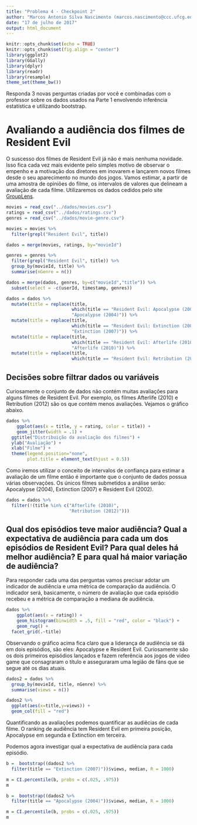 ```yaml
---
title: "Problema 4 - Checkpoint 2"
author: "Marcos Antonio Silva Nascimento (marcos.nascimento@ccc.ufcg.edu.br)"
date: "17 de julho de 2017"
output: html_document
---
```


```r
knitr::opts_chunk$set(echo = TRUE)
knitr::opts_chunk$set(fig.align = "center")
library(ggplot2)
library(GGally)
library(dplyr)
library(readr)
library(resample)
theme_set(theme_bw())
```

Responda 3 novas perguntas criadas por você e combinadas com o professor sobre os dados usados na Parte 1 envolvendo inferência estatística e utilizando bootstrap.

# Avaliando a audiência dos filmes de Resident Evil 

O suscesso dos filmes de Resident Evil já não é mais nenhuma novidade. Isso fica cada vez mais evidente pelo simples motivo de observar o empenho e a motivação dos diretores em inovarem e lançarem novos filmes desde o seu aparecimento no mundo dos jogos. Vamos estimar, a partir de uma amostra de opiniões do filme, os intervalos de valores que delineam a avaliação de cada filme. Utilizaremos os dados cedidos pelo site [GroupLens](http://grouplens.org/datasets/movielens/latest/).

```r
movies = read_csv("../dados/movies.csv")
ratings = read_csv("../dados/ratings.csv")
genres = read_csv("../dados/movie-genre.csv")

movies = movies %>% 
  filter(grepl("Resident Evil", title))

dados = merge(movies, ratings, by="movieId")

genres = genres %>%
  filter(grepl("Resident Evil", title)) %>%
  group_by(movieId, title) %>%
  summarise(nGenre = n())

dados = merge(dados, genres, by=c("movieId","title")) %>%
  subset(select = -c(userId, timestamp, genres))

dados = dados %>% 
  mutate(title = replace(title,
                         which(title == "Resident Evil: Apocalypse (2004)"),
                         "Apocalypse (2004)")) %>%
  mutate(title = replace(title,
                         which(title == "Resident Evil: Extinction (2007)"),
                         "Extinction (2007)")) %>%
  mutate(title = replace(title,
                         which(title == "Resident Evil: Afterlife (2010)"), 
                         "Afterlife (2010)")) %>%
  mutate(title = replace(title, 
                         which(title == "Resident Evil: Retribution (2012)"),                          "Retribution (2012)"))

```

## Decisões sobre filtrar dados ou variáveis 

Curiosamente o conjunto de dados não contém muitas avaliações para alguns filmes de Resident Evil. Por exemplo, os filmes Afterlife (2010) e Retribution (2012) são os que contém menos avaliações. Vejamos o gráfico abaixo.

```r
dados %>%
    ggplot(aes(x = title, y = rating, color = title)) + 
    geom_jitter(width = .1) +
  ggtitle("Distribuição da avaliação dos filmes") +
  ylab("Avaliação") +
  xlab("Filme") +
  theme(legend.position="none",
        plot.title = element_text(hjust = 0.5))
```

Como iremos utilizar o conceito de intervalos de confiança para estimar a avaliação de um filme então é importante que o conjunto de dados possua várias observações. Os únicos filmes submetidos a análise serão: Apocalypse (2004), Extinction (2007) e Resident Evil (2002).

```r
dados = dados %>% 
  filter(!(title %in% c("Afterlife (2010)",
                        "Retribution (2012)")))
```

##  Qual dos episódios teve maior audiência? Qual a expectativa de audiência para cada um dos episódios de Resident Evil? Para qual deles há melhor audiência? E para qual há maior variação de audiência?

Para responder cada uma das perguntas vamos precisar adotar um indicador de audiência e uma métrica de comparação da audiência. O indicador será, basicamente, o número de avaliação que cada episódio recebeu e a métrica de comparação a mediana de audiência.
```r
dados %>%
    ggplot(aes(x = rating)) + 
    geom_histogram(binwidth = .5, fill = "red", color = "black") + 
    geom_rug() +
  facet_grid(.~title)
```

Observando o gráfico acima fica claro que a liderança de audiência se dá em dois episódios, são eles: Apocalypse e Resident Evil. Curiosamente são os dois primeiros episódios lançados e fazem referência aos jogos de video game que consagraram o título e asseguraram uma legião de fãns que se segue até os dias atuais.

```r
dados2 = dados %>%
  group_by(movieId, title, nGenre) %>%
  summarise(views = n())

dados2 %>%
  ggplot(aes(x=title,y=views)) +
  geom_col(fill = "red")
```

Quantificando as avaliações podemos quantificar as audiêcias de cada filme. O ranking de audiência tem Resident Evil em primeira posição, Apocalypse em segunda e Extinction em terceira.

Podemos agora investigar qual a expectativa de audiência para cada episódio.

```r
b =  bootstrap((dados2 %>%
  filter(title == "Extinction (2007)"))$views, median, R = 1000)

m = CI.percentile(b, probs = c(.025, .975))
m

b =  bootstrap((dados2 %>%
  filter(title == "Apocalypse (2004)"))$views, median, R = 1000)

m = CI.percentile(b, probs = c(.025, .975))
m

```

